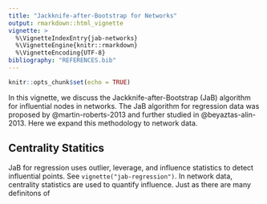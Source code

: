 ```yaml
---
title: "Jackknife-after-Bootstrap for Networks"
output: rmarkdown::html_vignette
vignette: >
  %\VignetteIndexEntry{jab-networks}
  %\VignetteEngine{knitr::rmarkdown}
  %\VignetteEncoding{UTF-8}
bibliography: "REFERENCES.bib"
---
```


```r
knitr::opts_chunk$set(echo = TRUE)
```

In this vignette, we discuss the Jackknife-after-Bootstrap (JaB) algorithm for influential nodes in networks. The JaB algorithm for regression data was proposed by @martin-roberts-2013 and further studied in @beyaztas-alin-2013. Here we expand this methodology to network data. 


## Centrality Statitics


JaB for regression uses outlier, leverage, and influence statistics to detect influential points. See `vignette("jab-regression")`. In network data, centrality statistics are used to quantify influence. Just as there are many definitons of 
